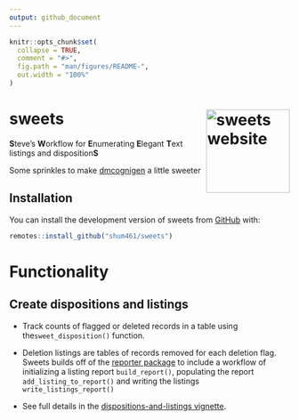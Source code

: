 ```yaml
---
output: github_document
---
```


<!-- README.md is generated from README.Rmd. Please edit that file -->

```r
knitr::opts_chunk$set(
  collapse = TRUE,
  comment = "#>",
  fig.path = "man/figures/README-",
  out.width = "100%"
) 
```

# sweets <a href="https://github.com/shum461/sweets"><img src="man/figures/logo.png" alt="sweets website" align="right" height="150"/></a>

<!-- badges: start -->

<!-- badges: end -->

**S**teve's **W**orkflow for **E**numerating **E**legant **T**ext listings and disposition**S**

Some sprinkles to make [dmcognigen](https://github.com/simulations-plus/dmcognigen "dmcognigen GitHub") a little sweeter

## Installation

You can install the development version of sweets from [GitHub](https://github.com/) with:

```r
remotes::install_github("shum461/sweets")
```

# Functionality

## Create dispositions and listings

- Track counts of flagged or deleted records in a table using the`sweet_disposition()` function.
- Deletion listings are tables of records removed for each deletion flag. Sweets builds off of the [reporter package](https://reporter.r-sassy.org/index.html) to include a workflow of initializing a listing report `build_report()`, populating the report `add_listing_to_report()` and writing the listings `write_listings_report()`                              

- See full details in the [dispositions-and-listings vignette](https://shum461.github.io/sweets/articles/dispositions-and-listings.html).

